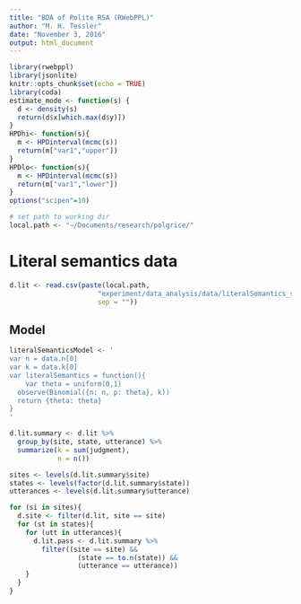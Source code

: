 ```yaml
---
title: "BDA of Polite RSA (RWebPPL)"
author: "M. H. Tessler"
date: "November 3, 2016"
output: html_document
---
```


```r
library(rwebppl)
library(jsonlite)
knitr::opts_chunk$set(echo = TRUE)
library(coda)
estimate_mode <- function(s) {
  d <- density(s)
  return(d$x[which.max(d$y)])
}
HPDhi<- function(s){
  m <- HPDinterval(mcmc(s))
  return(m["var1","upper"])
}
HPDlo<- function(s){
  m <- HPDinterval(mcmc(s))
  return(m["var1","lower"])
}
options("scipen"=10)   

# set path to working dir
local.path <- "~/Documents/research/polgrice/"
```

# Literal semantics data

```r
d.lit <- read.csv(paste(local.path,
                      "experiment/data_analysis/data/literalSemantics_sites.csv",
                      sep = ""))
```

## Model

```r
literalSemanticsModel <- '
var n = data.n[0]
var k = data.k[0]
var literalSemantics = function(){
	var theta = uniform(0,1)
  observe(Binomial({n: n, p: theta}, k))
  return {theta: theta}
}
'
```

```r
d.lit.summary <- d.lit %>%
  group_by(site, state, utterance) %>%
  summarize(k = sum(judgment),
            n = n())
```


```r
sites <- levels(d.lit.summary$site)
states <- levels(factor(d.lit.summary$state))
utterances <- levels(d.lit.summary$utterance)

for (si in sites){
  d.site <- filter(d.lit, site == site)
  for (st in states){
    for (utt in utterances){
      d.lit.pass <- d.lit.summary %>% 
        filter((site == site) && 
                 (state == to.n(state)) && 
                 (utterance == utterance))
    }
  }
}

```
